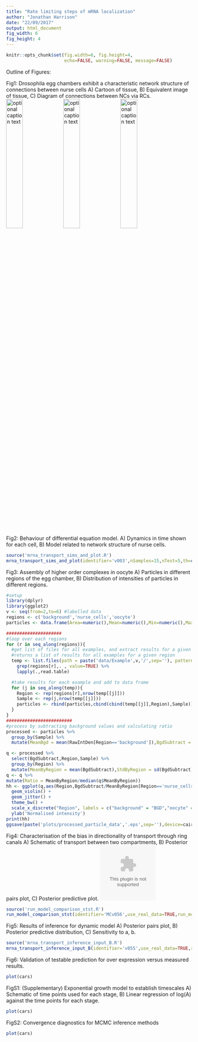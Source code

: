 ```yaml
---
title: "Rate limiting steps of mRNA localization"
author: "Jonathan Harrison"
date: "22/09/2017"
output: html_document
fig_width: 6
fig_height: 4
---
```

```r
knitr::opts_chunk$set(fig.width=6, fig.height=4,
                      echo=FALSE, warning=FALSE, message=FALSE)
```
Outline of Figures:

Fig1: Drosophila egg chambers exhibit a characteristic network structure of connections between nurse cells A) Cartoon of tissue, B) Equivalent image of tissue, C) Diagram of connections between NCs via RCs.
![optional caption text](/home/harrison/Documents/DTC_Project1_mRNA/Latex/schematic.png){ width=30% }
![optional caption text](data/Example4/20170714_oocyte_stg6_phalloidin-488_grk-546_Z_02-1.png){ width=30% }
![optional caption text](/home/harrison/Documents/DTC_Project1_mRNA/Latex/NC_map.png){ width=30% }

Fig2: Behaviour of differential equation model. A) Dynamics in time shown for each cell, B) Model related to network structure of nurse cells.
```r
source('mrna_transport_sims_and_plot.R')
mrna_transport_sims_and_plot(identifier='v003',nSamples=15,nTest=5,th=c(2,2),sig=10^-9,phi=0.289,nu=0.95)
```

Fig3: Assembly of higher order complexes in oocyte A) Particles in different regions of the egg chamber, B) Distribution of intensities of particles in different regions.

```r
#setup
library(dplyr)
library(ggplot2)
v <- seq(from=2,to=6) #labelled data
regions <- c('background','nurse_cells','oocyte')
particles <- data.frame(Area=numeric(),Mean=numeric(),Min=numeric(),Max=numeric(),RawIntDen=numeric(),Region=factor(),Sample=factor())

#####################
#loop over each regions
for (r in seq_along(regions)){
  #get list of files for all examples, and extract results for a given region
  #returns a list of results for all examples for a given region
  temp <- list.files(path = paste('data/Example',v,'/',sep=''), pattern = "\\.xls$",full.names=TRUE) %>%
    grep(regions[r],. , value=TRUE) %>% 
    lapply(.,read.table)

  #take results for each example and add to data frame  
  for (j in seq_along(temp)){
    Region <- rep(regions[r],nrow(temp[[j]]))
    Sample <- rep(j,nrow(temp[[j]]))
    particles <- rbind(particles,cbind(cbind(temp[[j]],Region),Sample))  
  }
}
#########################
#process by subtracting background values and valculating ratio
processed <- particles %>% 
  group_by(Sample) %>% 
  mutate(MeanBgd = mean(RawIntDen[Region=='background']),BgdSubtract = RawIntDen-MeanBgd)

q <- processed %>%
  select(BgdSubtract,Region,Sample) %>%
  group_by(Region) %>%
  mutate(MeanByRegion = mean(BgdSubtract),StdByRegion = sd(BgdSubtract))
q <- q %>%
mutate(Ratio = MeanByRegion/median(q$MeanByRegion))
hh <- ggplot(q,aes(Region,BgdSubtract/MeanByRegion[Region=='nurse_cells'])) +
  geom_violin() + 
  geom_jitter() +
  theme_bw() +
  scale_x_discrete("Region", labels = c("background" = "BGD","oocyte" = "OO","nurse_cells" = "NC")) +
  ylab('Normalised intensity')
print(hh)
ggsave(paste('plots/processed_particle_data','.eps',sep=''),device=cairo_ps)
```


Fig4: Characterisation of the bias in directionality of transport through ring canals A) Schematic of transport between two compartments, B) Posterior pairs plot, C) Posterior predictive plot.
![optional caption text](plots/fig4_schematic.eps){ width=30% }
```r
source('run_model_comparison_stst.R')
run_model_comparison_stst(identifier='MCv056',use_real_data=TRUE,run_mcmc=FALSE,nSamples=15,nTest=5,parametersToPlot = c('nu','sigma','phi'),verbose=FALSE,show_diagnostic_plots=FALSE)
```

Fig5: Results of inference for dynamic model A) Posterior pairs plot, B) Posterior predictive distribution, C) Sensitivity to a, b.
```r
source('mrna_transport_inference_input_B.R')
mrna_transport_inference_input_B(identifier='v055',use_real_data=TRUE,run_mcmc=FALSE,nSamples=15,nTest=5,parametersToPlot = c("theta","phi","sigma"),verbose=FALSE,show_diagnostic_plots=FALSE)
```

Fig6: Validation of testable prediction for over expression versus measured results.  
```r
plot(cars)
```

FigS1: (Supplementary) Exponential growth model to establish timescales A) Schematic of time points used for each stage, B) Linear regression of log(A) against the time points for each stage.
```r
plot(cars)
```

FigS2: Convergence diagnostics for MCMC inference methods
```r
plot(cars)
```
